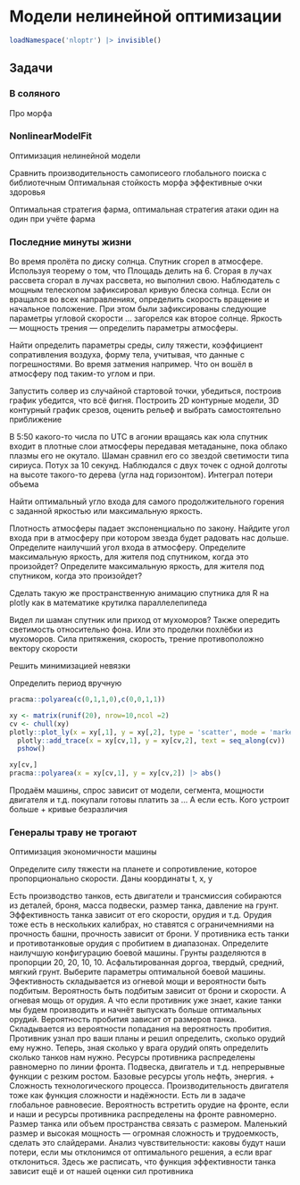 # Модели нелинейной оптимизации {#sec-lab-model-nonlinear}

```r
loadNamespace('nloptr') |> invisible()
```

## Задачи

### В соляного

Про морфа

### NonlinearModelFit

Оптимизация нелинейной модели

Сравнить производительность самописеого глобального поиска с библиотечным Оптимальная стойкость морфа эффективные очки здоровья

Оптимальная стратегия фарма, оптимальная стратегия атаки один на один при учёте фарма

### Последние минуты жизни

Во время пролёта по диску солнца. Спутник сгорел в атмосфере. Используя теорему о том, что Площадь делить на 6. Сгорая в лучах рассвета сгорал в лучах рассвета, но выполнил свою. Наблюдатель с мощным телескопом зафиксировал кривую блеска солнца. Если он вращался во всех направлениях, определить скорость вращение и начальное положение. При этом были зафиксированы следующие параметры угловой скорости ... загорелся как второе солнце. Яркость — мощность трения — определить параметры атмосферы.

Найти определить параметры среды, силу тяжести, коэффициент сопративления воздуха, форму тела, учитывая, что данные с погрешностями. Во время затмения например. Что он вошёл в атмосферу под таким-то углом и при.

Запустить солвер из случайной стартовой точки, убедиться, построив график убедится, что всё фигня. Построить 2D контурные модели, 3D контурный график срезов, оценить рельеф и выбрать самостоятельно приближение

В 5:50 какого-то числа по UTC в агонии вращаясь как юла спутник входит в плотные слои атмосферы передавая метаданыне, пока облако плазмы его не окутало. Шаман сравнил его со звездой светимости типа сириуса. Потух за 10 секунд. Наблюдался с двух точек с одной долготы на высоте такого-то дерева (угла над горизонтом). Интеграл потери объема

Найти оптимальный угло входа для самого продолжительного горения с заданной яркостью или максимальную яркость.

Плотность атмосферы падает экспоненциально по закону. Найдите угол входа при в атмосферу при котором звезда будет радовать нас дольше. Определите наилучший угол входа в атмосферу. Определите максимальную яркость, для жителя под спутником, когда это произойдет? Определите максимальную яркость, для жителя под спутником, когда это произойдет?

Сделать такую же пространственную анимацию спутника для R на plotly как в математике крутилка параллелепипеда

Видел ли шаман спутник или приход от мухоморов? Также опередить светимость относительно фона. Или это проделки похлёбки из мухоморов. Сила притяжения, скорость, трение противоположно вектору скорости

Решить минимизацией невязки

Определить период вручную

```r
pracma::polyarea(c(0,1,1,0),c(0,0,1,1))
```

```r
xy <- matrix(runif(20), nrow=10,ncol =2) 
cv <- chull(xy)
plotly::plot_ly(x = xy[,1], y = xy[,2], type = 'scatter', mode = 'markers') |>
  plotly::add_trace(x = xy[cv,1], y = xy[cv,2], text = seq_along(cv)) |> 
  pshow()
```

```r
xy[cv,]
pracma::polyarea(x = xy[cv,1], y = xy[cv,2]) |> abs()
```

Продаём машины, спрос зависит от модели, сегмента, мощности двигателя и т.д. покупали готовы платить за ... А если есть. Кого устроит больше + кривые безразличия

### Генералы траву не трогают

Оптимизация экономичности машины

Определите силу тяжести на планете и сопротивление, которое пропорционально скорости. Даны координаты t, x, y

Есть производство танков, есть двигатели и трансмиссия собираются из деталей, броня, масса подвески, размер танка, давление на грунт. Эффективность танка зависит от его скорости, орудия и т.д. Орудия тоже есть в нескольких калибрах, но ставятся с ограничемниями на прочность башни, прочность зависит от брони. У противника есть танки и противотанковые орудия с пробитием в диапазонах. Определите наилучшую конфигурацию боевой машины. Грунты разделяются в пропорции 20, 20, 10, 10. Асфальтированная доргоа, твердый, средний, мягкий грунт. Выберите параметры оптимальной боевой машины. Эфективность складывается из огневой мощи и вероятности быть подбитым. Вероятность быть подбитым зависит от брони и скорости. А огневая мощь от орудия. А что если противник уже знает, какие танки мы будем производить и начнёт выпускать больше оптимальных орудий. Вероятность пробития зависит от размеров танка. Складывается из вероятности попадания на вероятность пробития. Противник узнал про ваши планы и решил определить, сколько орудий ему нужно. Теперь, зная сколько у врага орудий опять определить сколько танков нам нужно. Ресурсы противника распределены равномерно по линии фронта. Подвеска, двигатель и т.д. непрерывные функции с резким ростом. Базовые ресурсы уголь нефть, энергия. + Сложность технологического процесса. Производительность двигателя тоже как функция сложности и надёжности. Есть ли в задаче глобальное равновесие. Вероятность встретить орудие на фронте, если и наши и ресурсы противника распределены на фронте равномерно. Размер танка или объем пространства связать с размером. Маленький размер и высокая мощность — огромная сложность и трудоемкость, сделать это слайдерами. Анализ чувствительности: каковы будут наши потери, если мы отклонимся от оптимального решения, а если враг отклониться. Здесь же расписать, что функция эффективности танка зависит ещё и от нашей оценки сил противника
